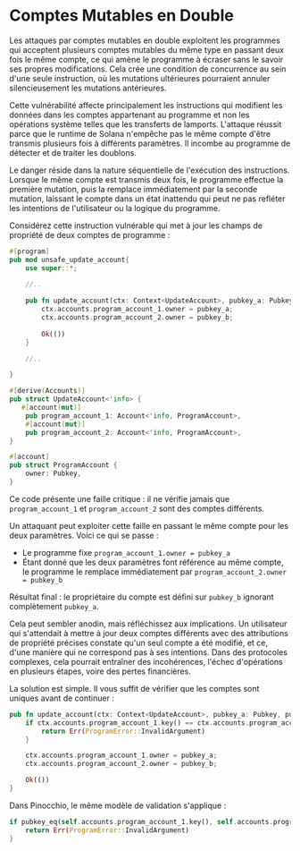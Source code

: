 
# Comptes Mutables en Double

Les attaques par comptes mutables en double exploitent les programmes qui acceptent plusieurs comptes mutables du même type en passant deux fois le même compte, ce qui amène le programme à écraser sans le savoir ses propres modifications. Cela crée une condition de concurrence au sein d'une seule instruction, où les mutations ultérieures pourraient annuler silencieusement les mutations antérieures.

Cette vulnérabilité affecte principalement les instructions qui modifient les données dans les comptes appartenant au programme et non les opérations système telles que les transferts de lamports. L'attaque réussit parce que le runtime de Solana n'empêche pas le même compte d'être transmis plusieurs fois à différents paramètres. Il incombe au programme de détecter et de traiter les doublons.

Le danger réside dans la nature séquentielle de l'exécution des instructions. Lorsque le même compte est transmis deux fois, le programme effectue la première mutation, puis la remplace immédiatement par la seconde mutation, laissant le compte dans un état inattendu qui peut ne pas refléter les intentions de l'utilisateur ou la logique du programme.

<ArticleSection name="Anchor" id="anchor" level="h2" />

Considérez cette instruction vulnérable qui met à jour les champs de propriété de deux comptes de programme :

```rust
#[program]
pub mod unsafe_update_account{
    use super::*;
    
    //..

    pub fn update_account(ctx: Context<UpdateAccount>, pubkey_a: Pubkey, pubkey_b: Pubkey) -> Result<()> {
        ctx.accounts.program_account_1.owner = pubkey_a;
        ctx.accounts.program_account_2.owner = pubkey_b;
        
        Ok(())
    }

    //..

}

#[derive(Accounts)]
pub struct UpdateAccount<'info> {
   #[account(mut)]
    pub program_account_1: Account<'info, ProgramAccount>,
    #[account(mut)]
    pub program_account_2: Account<'info, ProgramAccount>,
}

#[account]
pub struct ProgramAccount {
    owner: Pubkey,
}
```

Ce code présente une faille critique : il ne vérifie jamais que `program_account_1` et `program_account_2` sont des comptes différents.

Un attaquant peut exploiter cette faille en passant le même compte pour les deux paramètres. Voici ce qui se passe :
- Le programme fixe `program_account_1.owner = pubkey_a`
- Étant donné que les deux paramètres font référence au même compte, le programme le remplace immédiatement par `program_account_2.owner = pubkey_b`

Résultat final : le propriétaire du compte est défini sur `pubkey_b` ignorant complètement `pubkey_a`.

Cela peut sembler anodin, mais réfléchissez aux implications. Un utilisateur qui s'attendait à mettre à jour deux comptes différents avec des attributions de propriété précises constate qu'un seul compte a été modifié, et ce, d'une manière qui ne correspond pas à ses intentions. Dans des protocoles complexes, cela pourrait entraîner des incohérences, l'échec d'opérations en plusieurs étapes, voire des pertes financières.

La solution est simple. Il vous suffit de vérifier que les comptes sont uniques avant de continuer :

```rust
pub fn update_account(ctx: Context<UpdateAccount>, pubkey_a: Pubkey, pubkey_b: Pubkey) -> Result<()> {
    if ctx.accounts.program_account_1.key() == ctx.accounts.program_account_2.key() {
        return Err(ProgramError::InvalidArgument)
    }

    ctx.accounts.program_account_1.owner = pubkey_a;
    ctx.accounts.program_account_2.owner = pubkey_b;

    Ok(())
}
```

<ArticleSection name="Pinocchio" id="pinocchio" level="h2" />

Dans Pinocchio, le même modèle de validation s'applique :

```rust
if pubkey_eq(self.accounts.program_account_1.key(), self.accounts.program_account_2.key()) {
    return Err(ProgramError::InvalidArgument)
}
```